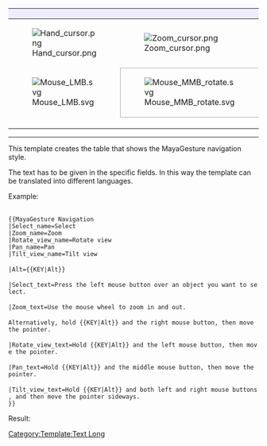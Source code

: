 {| class="mousemodel" style="border-style:solid; border-width:1px; border-color:#aaaaaa; padding:1px; border-spacing:18px 0px; width:100%;"
! style="width:18%; background: #ededff; padding:2px 2px;" | {{{Select_name}}}
! colspan="2" style="width:28%; background: #ededff; padding:2px 2px;" | {{{Zoom_name}}}
! style="width:18%; background: #ededff; padding:2px 2px;" | {{{Rotate_view_name}}}
! style="width:18%; background: #ededff; padding:2px 2px;" | {{{Pan_name}}}
! style="width:18%; background: #ededff; padding:2px 2px;" | {{{Tilt_view_name}}}

|- style="text-align:center;"
|[[Image:Hand_cursor.png]]
| colspan="2" | [[Image:Zoom_cursor.png]]
|[[Image:Rotate_cursor.png]]
|[[Image:Pan_cursor.png]]
|[[Image:Rotate_cursor.png]]

|- style="text-align:center;"
|[[Image:Mouse_LMB.svg]]
| style="width:14%; border-style:solid; border-width:1px; border-color:#aaaaaa" | [[Image:Mouse_MMB_rotate.svg]]
| style="width:14%; border-style:solid; border-width:1px; border-color:#aaaaaa" | {{{Alt}}}+[[Image:Mouse_RMB_hold.svg]]
|{{{Alt}}}+[[Image:Mouse_LMB_hold.svg]]
|{{{Alt}}}+[[Image:Mouse_MMB_hold.svg]]
|{{{Alt}}}+[[Image:Mouse_LMB+RMB_hold.svg]]

|- style="vertical-align:top; background:#efefef;"
|{{{Select_text}}}
| colspan="2" | {{{Zoom_text}}}
|{{{Rotate_view_text}}}
|{{{Pan_text}}}
|{{{Tilt_view_text}}}
|}<noinclude>

----

This template creates the table that shows the MayaGesture navigation style.

The text has to be given in the specific fields. In this way the template can be translated into different languages.

Example:

 <nowiki>
{{MayaGesture Navigation
|Select_name=Select
|Zoom_name=Zoom
|Rotate_view_name=Rotate view
|Pan_name=Pan
|Tilt_view_name=Tilt view

|Alt={{KEY|Alt}}

|Select_text=Press the left mouse button over an object you want to select.

|Zoom_text=Use the mouse wheel to zoom in and out.

Alternatively, hold {{KEY|Alt}} and the right mouse button, then move the pointer.

|Rotate_view_text=Hold {{KEY|Alt}} and the left mouse button, then move the pointer.

|Pan_text=Hold {{KEY|Alt}} and the middle mouse button, then move the pointer.

|Tilt_view_text=Hold {{KEY|Alt}} and both left and right mouse buttons, and then move the pointer sideways.
}}</nowiki>

Result:

{{MayaGesture Navigation
|Select_name=Select
|Zoom_name=Zoom
|Rotate_view_name=Rotate view
|Pan_name=Pan
|Tilt_view_name=Tilt view

|Alt={{KEY|Alt}}

|Select_text=Press the left mouse button over an object you want to select.

|Zoom_text=Use the mouse wheel to zoom in and out.

Alternatively, hold {{KEY|Alt}} and the right mouse button, then move the pointer.

|Rotate_view_text=Hold {{KEY|Alt}} and the left mouse button, then move the pointer.

|Pan_text=Hold {{KEY|Alt}} and the middle mouse button, then move the pointer.

|Tilt_view_text=Hold {{KEY|Alt}} and both left and right mouse buttons, and then move the pointer sideways.
}}

[[Category:Template:Text Long]]
</noinclude>